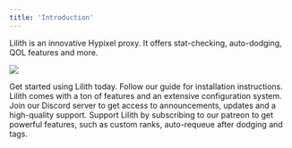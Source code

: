 ```yaml
---
title: 'Introduction'
---
```


Lilith is an innovative Hypixel proxy. It offers stat-checking, auto-dodging, QOL features and more.

![](images/lilith-text.png)

<CardGroup cols={2}>
	<Card title="Get Started" icon="play" href={'/setup'}>
		Get started using Lilith today. Follow our guide for installation
		instructions.
	</Card>
	<Card
		title="Explore our features"
		icon="gear"
		href={'/features/queuestats'}
	>
		Lilith comes with a ton of features and an extensive configuration
		system.
	</Card>
	<Card title="Discord" icon="discord" href={'https://discord.gg/lilith'}>
		Join our Discord server to get access to announcements, updates and a
		high-quality support.
	</Card>
	<Card
		title="Support Lilith"
		icon="patreon"
		href={'https://lilith.rip/pricing'}
	>
		Support Lilith by subscribing to our patreon to get powerful features,
		such as custom ranks, auto-requeue after dodging and tags.
	</Card>
</CardGroup>

